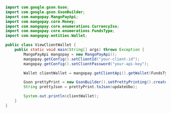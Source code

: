   
```java Java  
import com.google.gson.Gson;
import com.google.gson.GsonBuilder;
import com.mangopay.MangoPayApi;
import com.mangopay.core.Money;
import com.mangopay.core.enumerations.CurrencyIso;
import com.mangopay.core.enumerations.FundsType;
import com.mangopay.entities.Wallet;

public class ViewClientWallet {
    public static void main(String[] args) throws Exception {
        MangoPayApi mangopay = new MangoPayApi();
        mangopay.getConfig().setClientId("your-client-id");
        mangopay.getConfig().setClientPassword("your-api-key");

        Wallet clientWallet = mangopay.getClientApi().getWallet(FundsType.FEES, CurrencyIso.EUR);

        Gson prettyPrint = new GsonBuilder().setPrettyPrinting().create();
        String prettyJson = prettyPrint.toJson(updateUbo);

        System.out.println(clientWallet);
    }
}
```